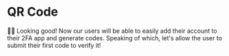 # QR Code

👨‍💼 Looking good! Now our users will be able to easily add their account to their
2FA app and generate codes. Speaking of which, let's allow the user to submit
their first code to verify it!
